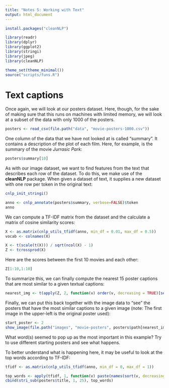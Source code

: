 ```yaml
---
title: "Notes 5: Working with Text"
output: html_document
---
```

```r
install.packages("cleanNLP")
```



```r
library(readr)
library(dplyr)
library(ggplot2)
library(stringi)
library(jpeg)
library(cleanNLP)

theme_set(theme_minimal())
source("scripts/funs.R")
```

# Text captions

Once again, we will look at our posters dataset. Here, though, for the sake of making sure that
this runs on machines with limited memory, we will look at a subset of the data with only 1000 
of the posters.

```r
posters <- read_csv(file.path("data", "movie-posters-1000.csv"))
```

One column of the data that we have not looked at is called "summary". It contains a description
of the plot of each film. Here, for example, is the summary of the movie *Jurrasic Park*:

```r
posters$summary[10]
```

As with our image dataset, we want to find features from the text that describes each row of the dataset. 
To do this, we make use of the **cleanNLP** package. When given a dataset of text, it supplies a new dataset
with one row per token in the original text:

```r

cnlp_init_stringi()

anno <- cnlp_annotate(posters$summary, verbose=FALSE)$token
anno
```

We can compute a TF-IDF matrix from the dataset and the calculate a matrix of cosine similarity scores:

```r
X <- as.matrix(cnlp_utils_tfidf(anno, min_df = 0.01, max_df = 0.5))
vocab <- colnames(X)

X <- t(scale(t(X))) / sqrt(ncol(X) - 1)
Z <- tcrossprod(X)
```

Here are the scores between the first 10 movies and each other:

```r
Z[1:10,1:10]
```

To summarize this, we can finally compute the nearest 15 poster captions that are most similar to a given
textual captions:

```r
nearest_img <- t(apply(Z, 2, function(v) order(v, decreasing = TRUE)[seq(1, 15)]))
```

Finally, we can put this back together with the image data to "see" the posters that have the most similar
captions to a given image (note: The first image in the upper-left is the original poster used):

```r
start_poster <- 2
show_image(file.path("images", "movie-posters", posters$path[nearest_img[start_poster,]]), ncol=5)
```

What word(s) seemed to pop up as the most important in this example? Try to use different starting posters
and see what happens.

To better understand what is happening here, it may be useful to look at the top words according to TF-IDF:

```r
tfidf <- as.matrix(cnlp_utils_tfidf(anno, min_df = 0, max_df = 1))

top_words <- apply(tfidf, 1, function(v) paste(names(sort(v, decreasing=TRUE)[1:5]), collapse=" "))
cbind(stri_sub(posters$title, 1, 25), top_words)
```
